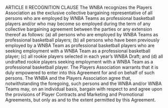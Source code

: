  ARTICLE II
RECOGNITION CLAUSE
The WNBA recognizes the Players Association as the exclusive collective
bargaining representative of all persons who are employed by WNBA Teams as professional
basketball players and/or who may become so employed during the term of any collective
bargaining agreement between the parties or any extension thereof as follows: (a) all persons
who are employed by WNBA Teams as professional basketball players; (b) all persons who have
been previously employed by a WNBA Team as professional basketball players who are seeking
employment with a WNBA Team as a professional basketball player; (c) all rookie players
selected in each year's WNBA Draft; and (d) all undrafted rookie players seeking employment
with a WNBA Team as a professional basketball player. The Players Association warrants that it
is duly empowered to enter into this Agreement for and on behalf of such persons. The WNBA
and the Players Association agree that, notwithstanding the foregoing, such persons and the
WNBA and/or WNBA Teams may, on an individual basis, bargain with respect to and agree
upon the provisions of Player Contracts and Marketing and Promotional Agreements, but only as
and to the extent permitted by this Agreement.
